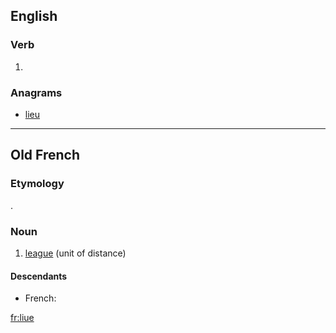 ==English==

===Verb===
{{en-verb|liu|es}}

# {{obsolete typography of|live|lang=en}}

===Anagrams===
* [[lieu#English|lieu]]

----

==Old French==

===Etymology===
{{etyl|la|fro}} {{term|leuca|lang=la}}.

===Noun===
{{fro-noun|f}}

# [[league]] (unit of distance)

====Descendants====
* French: {{l|fr|lieue}}

[[fr:liue]]